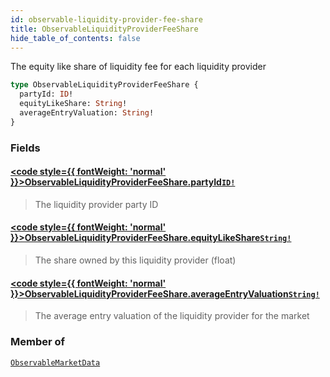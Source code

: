 ```yaml
---
id: observable-liquidity-provider-fee-share
title: ObservableLiquidityProviderFeeShare
hide_table_of_contents: false
---
```








The equity like share of liquidity fee for each liquidity provider

```graphql
type ObservableLiquidityProviderFeeShare {
  partyId: ID!
  equityLikeShare: String!
  averageEntryValuation: String!
}
```


### Fields

#### [<code style={{ fontWeight: 'normal' }}>ObservableLiquidityProviderFeeShare.<b>partyId</b></code>](#)<Bullet />[`ID!`](/testnet/api/graphql/scalars/id) <Badge class="secondary" text="non-null"/> <Badge class="secondary" text="scalar"/>
> The liquidity provider party ID
> 

#### [<code style={{ fontWeight: 'normal' }}>ObservableLiquidityProviderFeeShare.<b>equityLikeShare</b></code>](#)<Bullet />[`String!`](/testnet/api/graphql/scalars/string) <Badge class="secondary" text="non-null"/> <Badge class="secondary" text="scalar"/>
> The share owned by this liquidity provider (float)
> 

#### [<code style={{ fontWeight: 'normal' }}>ObservableLiquidityProviderFeeShare.<b>averageEntryValuation</b></code>](#)<Bullet />[`String!`](/testnet/api/graphql/scalars/string) <Badge class="secondary" text="non-null"/> <Badge class="secondary" text="scalar"/>
> The average entry valuation of the liquidity provider for the market
> 



### Member of

[`ObservableMarketData`](/testnet/api/graphql/objects/observable-market-data)  <Badge class="secondary" text="object"/>



